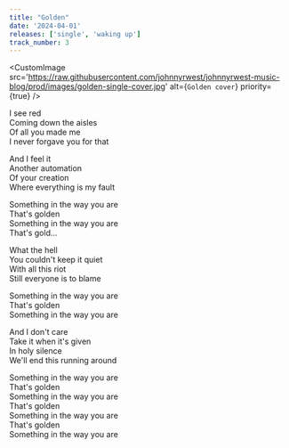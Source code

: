 ```yaml
---
title: "Golden"
date: '2024-04-01'
releases: ['single', 'waking up']
track_number: 3
---
```


<CustomImage
  src='https://raw.githubusercontent.com/johnnyrwest/johnnyrwest-music-blog/prod/images/golden-single-cover.jpg'
  alt={`Golden cover`}
  priority={true}
/>

I see red\
Coming down the aisles\
Of all you made me\
I never forgave you for that

And I feel it\
Another automation\
Of your creation\
Where everything is my fault

Something in the way you are\
That's golden\
Something in the way you are\
That's gold…

What the hell\
You couldn't keep it quiet\
With all this riot\
Still everyone is to blame

Something in the way you are\
That's golden\
Something in the way you are

And I don't care\
Take it when it's given\
In holy silence\
We'll end this running around

Something in the way you are\
That's golden\
Something in the way you are\
That's golden\
Something in the way you are\
That's golden\
Something in the way you are
